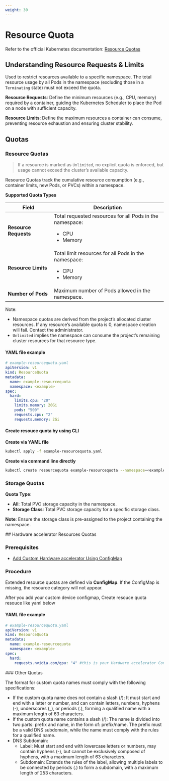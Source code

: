```yaml
---
weight: 30
---
```


# Resource Quota

Refer to the official Kubernetes documentation: [Resource Quotas](https://kubernetes.io/docs/concepts/policy/resource-quotas/)

## Understanding Resource Requests & Limits

Used to restrict resources available to a specific namespace. The total resource usage by all Pods in the namespace (excluding those in a `Terminating` state) must not exceed the quota.

**Resource Requests**: Define the minimum resources (e.g., CPU, memory) required by a container, guiding the Kubernetes Scheduler to place the Pod on a node with sufficient capacity.

**Resource Limits**: Define the maximum resources a container can consume, preventing resource exhaustion and ensuring cluster stability.

## Quotas

### Resource Quotas
> If a resource is marked as `Unlimited`, no explicit quota is enforced, but usage cannot exceed the cluster’s available capacity.

Resource Quotas track the cumulative resource consumption (e.g., container limits, new Pods, or PVCs) within a namespace.

**Supported Quota Types**

| Field           | Description                                  |
| ------------------------------- | -------------------------- |
| **Resource Requests**           | Total requested resources for all Pods in the namespace:<ul><li>CPU</li><li>Memory</li></ul>    |
| **Resource Limits**             | Total limit resources for all Pods in the namespace:<ul><li>CPU</li><li>Memory</li></ul>  |
| **Number of Pods**              | Maximum number of Pods allowed in the namespace. |

Note:
- Namespace quotas are derived from the project’s allocated cluster resources. If any resource’s available quota is 0, namespace creation will fail. Contact the administrator.
- `Unlimited` implies the namespace can consume the project’s remaining cluster resources for that resource type.

#### YAML file example
```yaml
# example-resourcequota.yaml
apiVersion: v1
kind: ResourceQuota
metadata:
  name: example-resourcequota
  namespace: <example>
spec:
  hard:
    limits.cpu: "20"
    limits.memory: 20Gi
    pods: "500"
    requests.cpu: "2"
    requests.memory: 2Gi

```
#### Create resouce quota by using CLI
**Create via YAML file**

```bash
kubectl apply -f example-resourcequota.yaml
```

**Create via command line directly**

```bash
kubectl create resourcequota example-resourcequota --namespace=<example> --hard=limits.cpu=20,limits.memory=20Gi,pods=500 
```

### Storage Quotas

**Quota Type**:
- **All**: Total PVC storage capacity in the namespace.
- **Storage Class**: Total PVC storage capacity for a specific storage class.

**Note**: Ensure the storage class is pre-assigned to the project containing the namespace.

<a id="extended-resources-quotas" />
##  Hardware accelerator Resources Quotas

### Prerequisites

- [Add Custom Hardware accelerator Using ConfigMap](../../../hardware_accelerator/application_development/functions/adddevice_func.mdx)

### Procedure
Extended resource quotas are defined via **ConfigMap**. If the ConfigMap is missing, the resource category will not appear.

After you add your custom device configmap, Create resouce quota resouce like yaml below

#### YAML file example
```yaml
# example-resourcequota.yaml
apiVersion: v1
kind: ResourceQuota
metadata:
  name: example-resourcequota
  namespace: <example>
spec:
  hard:
    requests.nvidia.com/gpu: "4" #this is your Hardware accelerator ConfigMap Resource Key

```


<a id="other-quotas" />
### Other Quotas

The format for custom quota names must comply with the following specifications:

- If the custom quota name does not contain a slash (/): It must start and end with a letter or number, and can contain letters, numbers, hyphens (-), underscores (_), or periods (.), forming a qualified name with a maximum length of 63 characters.
- If the custom quota name contains a slash (/): The name is divided into two parts: prefix and name, in the form of: prefix/name. The prefix must be a valid DNS subdomain, while the name must comply with the rules for a qualified name.
- DNS Subdomain:
  - Label: Must start and end with lowercase letters or numbers, may contain hyphens (-), but cannot be exclusively composed of hyphens, with a maximum length of 63 characters.
  - Subdomain: Extends the rules of the label, allowing multiple labels to be connected by periods (.) to form a subdomain, with a maximum length of 253 characters.


